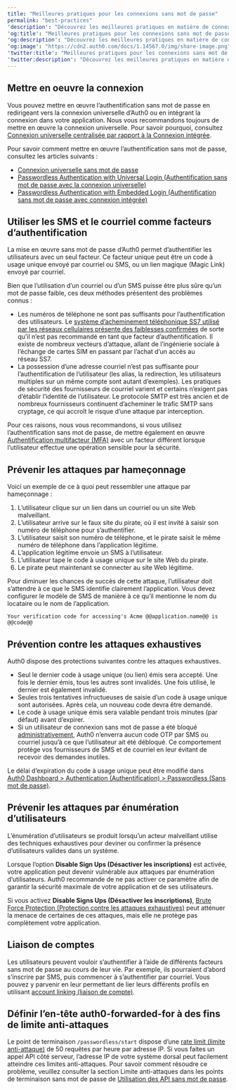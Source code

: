 ---
title: "Meilleures pratiques pour les connexions sans mot de passe"
permalink: "best-practices"
'description': "Découvrez les meilleures pratiques en matière de connexions sans mot de passe."
'og:title': "Meilleures pratiques pour les connexions sans mot de passe"
'og:description': "Découvrez les meilleures pratiques en matière de connexions sans mot de passe."
'og:image': "https://cdn2.auth0.com/docs/1.14567.0/img/share-image.png"
'twitter:title': "Meilleures pratiques pour les connexions sans mot de passe"
'twitter:description': "Découvrez les meilleures pratiques en matière de connexions sans mot de passe."
---

## Mettre en oeuvre la connexion

Vous pouvez mettre en œuvre l’authentification sans mot de passe en redirigeant vers la connexion universelle d’Auth0 ou en intégrant la connexion dans votre application. Nous vous recommandons toujours de mettre en œuvre la connexion universelle. Pour savoir pourquoi, consultez [Connexion universelle centralisée par rapport à la Connexion intégrée](/docs/docs/fr-ca/authenticate/login/universal-vs-embedded-login).

Pour savoir comment mettre en œuvre l’authentification sans mot de passe, consultez les articles suivants :

* [Connexion universelle sans mot de passe](/docs/docs/fr-ca/authenticate/passwordless/passwordless-with-universal-login)
* [Passwordless Authentication with Universal Login (Authentification sans mot de passe avec la connexion universelle)](/docs/docs/fr-ca/authenticate/passwordless/implement-login/universal-login)
* [Passwordless Authentication with Embedded Login (Authentification sans mot de passe avec connexion intégrée)](/docs/docs/fr-ca/authenticate/passwordless/implement-login/embedded-login)

## Utiliser les SMS et le courriel comme facteurs d’authentification

La mise en œuvre sans mot de passe d’Auth0 permet d’authentifier les utilisateurs avec un seul facteur. Ce facteur unique peut être un code à usage unique envoyé par courriel ou SMS, ou un lien magique (Magic Link) envoyé par courriel.

Bien que l’utilisation d’un courriel ou d’un SMS puisse être plus sûre qu’un mot de passe faible, ces deux méthodes présentent des problèmes connus :

* Les numéros de téléphone ne sont pas suffisants pour l’authentification des utilisateurs. Le [système d’acheminement téléphonique SS7 utilisé par les réseaux cellulaires présente des faiblesses confirmées](https://thehackernews.com/2017/05/ss7-vulnerability-bank-hacking.html) de sorte qu’il n’est pas recommandé en tant que facteur d’authentification. Il existe de nombreux vecteurs d’attaque, allant de l’ingénierie sociale à l’échange de cartes SIM en passant par l’achat d’un accès au réseau SS7.
* La possession d’une adresse courriel n’est pas suffisante pour l’authentification de l’utilisateur (les alias, la redirection, les utilisateurs multiples sur un même compte sont autant d’exemples). Les pratiques de sécurité des fournisseurs de courriel varient et certains n’exigent pas d’établir l’identité de l’utilisateur. Le protocole SMTP est très ancien et de nombreux fournisseurs continuent d’acheminer le trafic SMTP sans cryptage, ce qui accroît le risque d’une attaque par interception.

Pour ces raisons, nous vous recommandons, si vous utilisez l’authentification sans mot de passe, de mettre également en œuvre [Authentification multifacteur (MFA)](/docs/docs/fr-ca/secure/multi-factor-authentication) avec un facteur différent lorsque l’utilisateur effectue une opération sensible pour la sécurité.

## Prévenir les attaques par hameçonnage

Voici un exemple de ce à quoi peut ressembler une attaque par hameçonnage :

1. L’utilisateur clique sur un lien dans un courriel ou un site Web malveillant.
2. L’utilisateur arrive sur le faux site du pirate, où il est invité à saisir son numéro de téléphone pour s’authentifier.
3. L’utilisateur saisit son numéro de téléphone, et le pirate saisit le même numéro de téléphone dans l’application légitime.
4. L’application légitime envoie un SMS à l’utilisateur.
5. L’utilisateur tape le code à usage unique sur le site Web du pirate.
6. Le pirate peut maintenant se connecter au site Web légitime.

Pour diminuer les chances de succès de cette attaque, l’utilisateur doit s’attendre à ce que le SMS identifie clairement l’application. Vous devez configurer le modèle de SMS de manière à ce qu’il mentionne le nom du locataire ou le nom de l’application.

``` lines
Your verification code for accessing's Acme @@application.name@@ is @@code@@
```

## Prévention contre les attaques exhaustives

Auth0 dispose des protections suivantes contre les attaques exhaustives.

* Seul le dernier code à usage unique (ou lien) émis sera accepté. Une fois le dernier émis, tous les autres sont invalidés. Une fois utilisé, le dernier est également invalidé.
* Seules trois tentatives infructueuses de saisie d’un code à usage unique sont autorisées. Après cela, un nouveau code devra être demandé.
* Le code à usage unique émis sera valable pendant trois minutes (par défaut) avant d’expirer.
* Si un utilisateur de connexion sans mot de passe a été bloqué [administrativement](/docs/docs/fr-ca/manage-users/user-accounts/block-and-unblock-users), Auth0 n’enverra aucun code OTP par SMS ou courriel jusqu’à ce que l’utilisateur ait été débloqué. Ce comportement protège vos fournisseurs de SMS et de courriel en leur évitant de recevoir des demandes inutiles.

Le délai d’expiration du code à usage unique peut être modifié dans [Auth0 Dashboard > Authentication (Authentification) > Passwordless (Sans mot de passe)](https://manage.auth0.com/#/connections/passwordless).

## Prévenir les attaques par énumération d’utilisateurs

L’énumération d’utilisateurs se produit lorsqu’un acteur malveillant utilise des techniques exhaustives pour deviner ou confirmer la présence d’utilisateurs valides dans un système.

Lorsque l’option **Disable Sign Ups (Désactiver les inscriptions)** est activée, votre application peut devenir vulnérable aux attaques par énumération d’utilisateurs. Auth0 recommande de ne pas activer ce paramètre afin de garantir la sécurité maximale de votre application et de ses utilisateurs.

Si vous activez **Disable Signs Ups (Désactiver les inscriptions)**, [Brute Force Protection (Protection contre les attaques exhaustives)](/docs/docs/fr-ca/secure/attack-protection/brute-force-protection) peut atténuer la menace de certaines de ces attaques, mais elle ne protège pas complètement votre application.

## Liaison de comptes

Les utilisateurs peuvent vouloir s’authentifier à l’aide de différents facteurs sans mot de passe au cours de leur vie. Par exemple, ils pourraient d’abord s’inscrire par SMS, puis commencer à s’authentifier par courriel. Vous pouvez y parvenir en leur permettant de lier leurs différents profils en utilisant [account linking (liaison de compte)](/docs/docs/fr-ca/manage-users/user-accounts/user-account-linking/link-user-accounts).

## Définir l’en-tête auth0-forwarded-for à des fins de limite anti-attaques

Le point de terminaison `/passwordless/start` dispose d’une [rate limit (limite anti-attaque)](/docs/docs/fr-ca/troubleshoot/customer-support/operational-policies/rate-limit-policy) de 50 requêtes par heure par adresse IP. Si vous faites un appel API côté serveur, l’adresse IP de votre système dorsal peut facilement atteindre ces limites anti-attaques. Pour savoir comment résoudre ce problème, veuillez consulter la section Limite anti-attaques dans les points de terminaison sans mot de passe de [Utilisation des API sans mot de passe](/docs/docs/fr-ca/authenticate/passwordless/implement-login/embedded-login/relevant-api-endpoints).